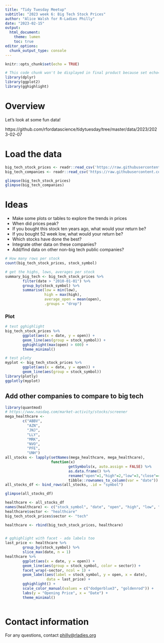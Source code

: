 ```yaml
---
title: "Tidy Tuesday Meetup"
subtitle: "2023 week 6: Big Tech Stock Prices"
author: "Alice Walsh for R-Ladies Philly"
date: "2023-02-15"
output: 
  html_document:
    theme: lumen
    toc: true
editor_options: 
  chunk_output_type: console
---
```


```r
knitr::opts_chunk$set(echo = TRUE)
```

```r
# This code chunk won't be displayed in final product because set echo=FALSE
library(dplyr)
library(ggplot2)
library(gghighlight)
```

# Overview

Let's look at some fun data! 

https://github.com/rfordatascience/tidytuesday/tree/master/data/2023/2023-02-07


# Load the data

```r
big_tech_stock_prices <- readr::read_csv('https://raw.githubusercontent.com/rfordatascience/tidytuesday/master/data/2023/2023-02-07/big_tech_stock_prices.csv')
big_tech_companies <- readr::read_csv('https://raw.githubusercontent.com/rfordatascience/tidytuesday/master/data/2023/2023-02-07/big_tech_companies.csv')

glimpse(big_tech_stock_prices)
glimpse(big_tech_companies)
```

# Ideas

+ Make some plots or tables to explore the trends in prices
+ When did prices peak?
+ If you bought this stock ten years ago, what would your return be?
+ If you bought 52 week low, what would your return be?
+ Which stocks have done the best?
+ Integrate other data on these companies?
+ Add/find data on other non-big tech public companies?

```r
# How many rows per stock
count(big_tech_stock_prices, stock_symbol)

# get the highs, lows, averages per stock
summary_big_tech <- big_tech_stock_prices %>% 
        filter(date > "2010-01-01") %>% 
        group_by(stock_symbol) %>% 
        summarise(low = min(low),
                  high = max(high),
                  average_open = mean(open),
                  .groups = "drop")
```


### Plot

```r
# test gghighlight
big_tech_stock_prices %>% 
        ggplot(aes(x = date, y = open)) + 
        geom_line(aes(group = stock_symbol)) + 
        gghighlight(max(open) > 600) +
        theme_minimal()

# test ploty
myplot <- big_tech_stock_prices %>% 
        ggplot(aes(x = date, y = open)) + 
        geom_line(aes(group = stock_symbol))
library(plotly)
ggplotly(myplot)
```


## Add other companies to compare to big tech
```r
library(quantmod)
# https://www.nasdaq.com/market-activity/stocks/screener
mega_healthcare <- 
        c("ABBV",
          "AZN",
          "JNJ",
          "LLY",
          "MRK",
          "NVO",
          "PFE",
          "UNH")
all_stocks <- lapply(setNames(mega_healthcare, mega_healthcare),
                     function(x)
                             getSymbols(x, auto.assign = FALSE) %>%
                             as.data.frame() %>%
                             rename("open"=1,"high"=2,"low"=3,"close"=4,"volume"=5,"adjusted"=6) %>%
                             tibble::rownames_to_column(var = "date"))
all_stocks_df <- bind_rows(all_stocks, .id = "symbol")

glimpse(all_stocks_df)

healthcare <- all_stocks_df
names(healthcare) <- c("stock_symbol", "date", "open", "high", "low", "close", "volume", "adj_close")
healthcare$sector <- "healthcare"
big_tech_stock_prices$sector <- "tech"

healthcare <- rbind(big_tech_stock_prices, healthcare)
        
```

```r
# gghighlight with facet - ada labels too
last_price <- healthcare %>% 
        group_by(stock_symbol) %>% 
        slice_max(date, n = 1)
healthcare %>% 
        ggplot(aes(x = date, y = open)) + 
        geom_line(aes(group = stock_symbol, color = sector)) + 
        facet_wrap(~sector, ncol = 1) + 
        geom_label(aes(label = stock_symbol, y = open, x = date),
                   data = last_price) + 
        gghighlight() + 
        scale_color_manual(values = c("dodgerblue3", "goldenrod")) + 
        labs(y = "Opening Price", x = "Date") + 
        theme_minimal() 
        
```

# Contact information
For any questions, contact <philly@rladies.org>
